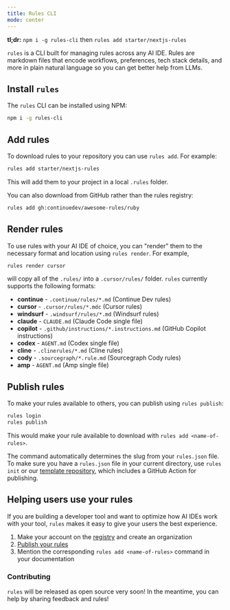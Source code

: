 ```yaml
---
title: Rules CLI
mode: center
---
```


<Tip>

**tl;dr:** `npm i -g rules-cli` then `rules add starter/nextjs-rules`

</Tip>

`rules` is a CLI built for managing rules across any AI IDE. Rules are markdown files that encode workflows, preferences, tech stack details, and more in plain natural language so you can get better help from LLMs.

## Install `rules`

The `rules` CLI can be installed using NPM:

```bash
npm i -g rules-cli
```

## Add rules

To download rules to your repository you can use `rules add`. For example:

```bash
rules add starter/nextjs-rules
```

This will add them to your project in a local `.rules` folder.

You can also download from GitHub rather than the rules registry:

```bash
rules add gh:continuedev/awesome-rules/ruby
```

## Render rules

To use rules with your AI IDE of choice, you can "render" them to the necessary format and location using `rules render`. For example,

```bash
rules render cursor
```

will copy all of the `.rules/` into a `.cursor/rules/` folder. `rules` currently supports the following formats:

- **continue** - `.continue/rules/*.md` (Continue Dev rules)
- **cursor** - `.cursor/rules/*.mdc` (Cursor rules)
- **windsurf** - `.windsurf/rules/*.md` (Windsurf rules)
- **claude** - `CLAUDE.md` (Claude Code single file)
- **copilot** - `.github/instructions/*.instructions.md` (GitHub Copilot instructions)
- **codex** - `AGENT.md` (Codex single file)
- **cline** - `.clinerules/*.md` (Cline rules)
- **cody** - `.sourcegraph/*.rule.md` (Sourcegraph Cody rules)
- **amp** - `AGENT.md` (Amp single file)

## Publish rules

To make your rules available to others, you can publish using `rules publish`:

```bash
rules login
rules publish
```

This would make your rule available to download with `rules add <name-of-rules>`.

The command automatically determines the slug from your `rules.json` file. To make sure you have a `rules.json` file in your current directory, use `rules init` or our [template repository](https://github.com/continuedev/rules-template), which includes a GitHub Action for publishing.

## Helping users use your rules

If you are building a developer tool and want to optimize how AI IDEs work with your tool, `rules` makes it easy to give your users the best experience.

1. Make your account on the [registry](https://hub.continue.dev/signup) and create an organization
2. [Publish your rules](index.md#publish-rules)
3. Mention the corresponding `rules add <name-of-rules>` command in your documentation

### Contributing

`rules` will be released as open source very soon! In the meantime, you can help by sharing feedback and rules!
